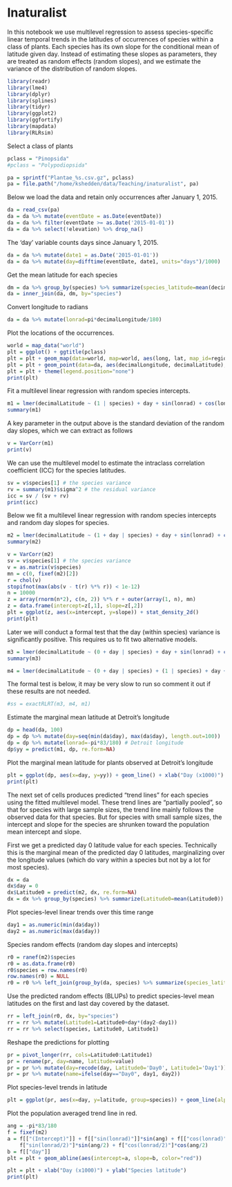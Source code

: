 # Inaturalist

In this notebook we use multilevel regression to assess species-specific linear temporal trends in the latitudes of occurrences of species within a class of plants.  Each species has its own slope for the conditional mean of latitude given day.  Instead of estimating these slopes as parameters, they are treated as random effects (random slopes), and we estimate the variance of the distribution of random slopes.

```r
library(readr)
library(lme4)
library(dplyr)
library(splines)
library(tidyr)
library(ggplot2)
library(ggfortify)
library(mapdata)
library(RLRsim)
```

Select a class of plants

```r
pclass = "Pinopsida"
#pclass = "Polypodiopsida"

pa = sprintf("Plantae_%s.csv.gz", pclass)
pa = file.path("/home/kshedden/data/Teaching/inaturalist", pa)
```

Below we load the data and retain only occurrences after January 1, 2015.

```r
da = read_csv(pa)
da = da %>% mutate(eventDate = as.Date(eventDate))
da = da %>% filter(eventDate >= as.Date('2015-01-01'))
da = da %>% select(!elevation) %>% drop_na()
```

The 'day' variable counts days since January 1, 2015.

```r
da = da %>% mutate(date1 = as.Date('2015-01-01'))
da = da %>% mutate(day=difftime(eventDate, date1, units="days")/1000)
```

Get the mean latitude for each species

```r
dm = da %>% group_by(species) %>% summarize(species_latitude=mean(decimalLatitude))
da = inner_join(da, dm, by="species")
```

Convert longitude to radians

```r
da = da %>% mutate(lonrad=pi*decimalLongitude/180)
```

Plot the locations of the occurrences.

```r
world = map_data("world")
plt = ggplot() + ggtitle(pclass)
plt = plt + geom_map(data=world, map=world, aes(long, lat, map_id=region, fill="grey"))
plt = plt + geom_point(data=da, aes(decimalLongitude, decimalLatitude), alpha=0.2)
plt = plt + theme(legend.position="none")
print(plt)
```

Fit a multilevel linear regression with random species intercepts. 

```r
m1 = lmer(decimalLatitude ~ (1 | species) + day + sin(lonrad) + cos(lonrad) + sin(lonrad/2) + cos(lonrad/2), da)
summary(m1)
```
A key parameter in the output above is the standard deviation of the random day slopes, which we can extract as follows

```r
v = VarCorr(m1)
print(v)
```
We can use the multilevel model to estimate the intraclass correlation coefficient (ICC) for the species latitudes.

```r
sv = v$species[1] # the species variance
rv = summary(m1)$sigma^2 # the residual variance
icc = sv / (sv + rv)
print(icc)
```
 
Below we fit a multilevel linear regression with random species intercepts and random day slopes for species.

```r
m2 = lmer(decimalLatitude ~ (1 + day | species) + day + sin(lonrad) + cos(lonrad) + sin(lonrad/2) + cos(lonrad/2), da)
summary(m2)
```
```r
v = VarCorr(m2)
sv = v$species[1] # the species variance
v = as.matrix(v$species)
mn = c(0, fixef(m2)[2])
r = chol(v)
stopifnot(max(abs(v - t(r) %*% r)) < 1e-12)
n = 10000
z = array(rnorm(n*2), c(n, 2)) %*% r + outer(array(1, n), mn)
z = data.frame(intercept=z[,1], slope=z[,2])
plt = ggplot(z, aes(x=intercept, y=slope)) + stat_density_2d()
print(plt)
```

Later we will conduct a formal test that the day (within species) variance is significantly positive. This requires us to fit two alternative models.

```r
m3 = lmer(decimalLatitude ~ (0 + day | species) + day + sin(lonrad) + cos(lonrad) + sin(lonrad/2) + cos(lonrad/2), da)
summary(m3)
```

```r
m4 = lmer(decimalLatitude ~ (0 + day | species) + (1 | species) + day + sin(lonrad) + cos(lonrad) + sin(lonrad/2) + cos(lonrad/2), da)
```

The formal test is below, it may be very slow to run so comment it out if these results are not needed.

```r
#ss = exactRLRT(m3, m4, m1)
```

Estimate the marginal mean latitude at Detroit's longitude

```r
dp = head(da, 100)
dp = dp %>% mutate(day=seq(min(da$day), max(da$day), length.out=100))
dp = dp %>% mutate(lonrad=-pi*83/180) # Detroit longitude
dp$yy = predict(m1, dp, re.form=NA)
```

Plot the marginal mean latitude for plants observed at Detroit's longitude 

```r
plt = ggplot(dp, aes(x=day, y=yy)) + geom_line() + xlab("Day (x1000)") + ylab("Marginal mean latitude")
print(plt)
```

The next set of cells produces predicted "trend lines" for each species using the fitted multilevel model.  These trend lines are "partially pooled", so that for species with large sample sizes, the trend line mainly follows the observed data for that species.  But for species with small sample sizes, the intercept and slope for the species are shrunken toward the population mean intercept and slope.

First we get a predicted day 0 latitude value for each species.  Technically this is the marginal mean of the predicted day 0 latitudes, marginalizing over the longitude values (which do vary within a species but not by a lot for most species).

```r
dx = da
dx$day = 0
dx$Latitude0 = predict(m2, dx, re.form=NA)
dx = dx %>% group_by(species) %>% summarize(Latitude0=mean(Latitude0))
```

Plot species-level linear trends over this time range

```r
day1 = as.numeric(min(da$day))
day2 = as.numeric(max(da$day))
```

Species random effects (random day slopes and intercepts)

```r
r0 = ranef(m2)$species
r0 = as.data.frame(r0)
r0$species = row.names(r0)
row.names(r0) = NULL
r0 = r0 %>% left_join(group_by(da, species) %>% summarize(species_latitude=mean(species_latitude)))
```

Use the predicted random effects (BLUPs) to predict species-level mean latitudes on the first and last day covered by the dataset.

```r
rr = left_join(r0, dx, by="species")
rr = rr %>% mutate(Latitude1=Latitude0+day*(day2-day1))
rr = rr %>% select(species, Latitude0, Latitude1)
```

Reshape the predictions for plotting

```r
pr = pivot_longer(rr, cols=Latitude0:Latitude1)
pr = rename(pr, day=name, latitude=value)
pr = pr %>% mutate(day=recode(day, Latitude0='Day0', Latitude1='Day1'))
pr = pr %>% mutate(name=ifelse(day=="Day0", day1, day2))
```

Plot species-level trends in latitude

```r
plt = ggplot(pr, aes(x=day, y=latitude, group=species)) + geom_line(alpha=0.2)
```

Plot the population averaged trend line in red.

```r
ang = -pi*83/180
f = fixef(m2)
a = f[["(Intercept)"]] + f[["sin(lonrad)"]]*sin(ang) + f[["cos(lonrad)"]]*cos(ang) +
    f["sin(lonrad/2)"]*sin(ang/2) + f["cos(lonrad/2)"]*cos(ang/2)
b = f[["day"]]
plt = plt + geom_abline(aes(intercept=a, slope=b, color="red"))
```

```r
plt = plt + xlab("Day (x1000)") + ylab("Species latitude")
print(plt)
```
